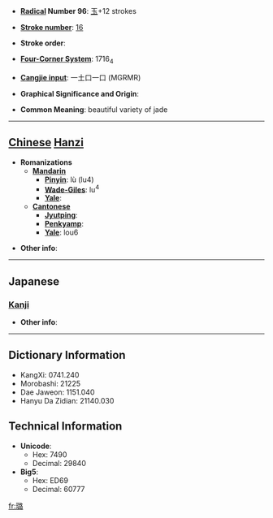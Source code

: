 * '''[[Wiktionary:Chinese radical index| Radical]] Number 96''': [[Wiktionary:Chinese radical index 玉|玉]]+12 strokes

* '''[[Wiktionary:Chinese total strokes index|Stroke number]]''': [[Wiktionary:Chinese total strokes index 16|16]]

* '''Stroke order''': 

* '''[[Wiktionary:Chinese four corner index|Four-Corner System]]''': 1716<sub>4</sub>

* '''[[Wiktionary:Chinese Cangjie index|Cangjie input]]''': 一土口一口 (MGRMR)

* '''Graphical Significance and Origin''': 

* '''Common Meaning''': beautiful variety of jade

----

== [[Chinese]] [[Hanzi]] ==

* '''Romanizations'''
** '''[[Mandarin]]'''
*** '''[[Pinyin]]''': lù (lu4)
*** '''[[Wade-Giles]]''': lu<sup>4</sup>
*** '''[[Yale]]''': 
** '''[[Cantonese]]'''
*** '''[[Jyutping]]''':
*** '''[[Penkyamp]]''': 
*** '''[[Yale]]''': lou6

* '''Other info''': 

----

==Japanese==
===[[Kanji]]===
{{kanji|on readings=[[ろ]] (ro)|kun readings=}}

* '''Other info''':  

----

== Dictionary Information ==

* KangXi: 0741.240
* Morobashi: 21225
* Dae Jaweon: 1151.040
* Hanyu Da Zidian: 21140.030

== Technical Information ==

* '''Unicode''':
** Hex: 7490
** Decimal: 29840
* '''Big5''':
** Hex: ED69
** Decimal: 60777

[[fr:璐]]